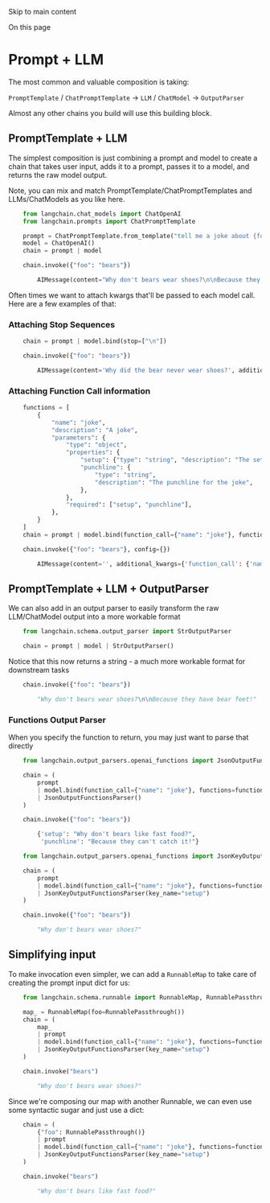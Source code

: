 Skip to main content

On this page

# Prompt + LLM

The most common and valuable composition is taking:

`PromptTemplate` / `ChatPromptTemplate` -> `LLM` / `ChatModel` -> `OutputParser`

Almost any other chains you build will use this building block.

## PromptTemplate + LLM​

The simplest composition is just combining a prompt and model to create a chain that takes user input, adds it to a prompt, passes it to a model, and returns the raw model output.

Note, you can mix and match PromptTemplate/ChatPromptTemplates and LLMs/ChatModels as you like here.


```python
    from langchain.chat_models import ChatOpenAI
    from langchain.prompts import ChatPromptTemplate

    prompt = ChatPromptTemplate.from_template("tell me a joke about {foo}")
    model = ChatOpenAI()
    chain = prompt | model
```


```python
    chain.invoke({"foo": "bears"})
```


```python
        AIMessage(content="Why don't bears wear shoes?\n\nBecause they have bear feet!", additional_kwargs={}, example=False)
```

Often times we want to attach kwargs that'll be passed to each model call. Here are a few examples of that:

### Attaching Stop Sequences​


```python
    chain = prompt | model.bind(stop=["\n"])
```


```python
    chain.invoke({"foo": "bears"})
```


```python
        AIMessage(content='Why did the bear never wear shoes?', additional_kwargs={}, example=False)
```

### Attaching Function Call information​


```python
    functions = [
        {
            "name": "joke",
            "description": "A joke",
            "parameters": {
                "type": "object",
                "properties": {
                    "setup": {"type": "string", "description": "The setup for the joke"},
                    "punchline": {
                        "type": "string",
                        "description": "The punchline for the joke",
                    },
                },
                "required": ["setup", "punchline"],
            },
        }
    ]
    chain = prompt | model.bind(function_call={"name": "joke"}, functions=functions)
```


```python
    chain.invoke({"foo": "bears"}, config={})
```


```python
        AIMessage(content='', additional_kwargs={'function_call': {'name': 'joke', 'arguments': '{\n  "setup": "Why don\'t bears wear shoes?",\n  "punchline": "Because they have bear feet!"\n}'}}, example=False)
```

## PromptTemplate + LLM + OutputParser​

We can also add in an output parser to easily transform the raw LLM/ChatModel output into a more workable format


```python
    from langchain.schema.output_parser import StrOutputParser

    chain = prompt | model | StrOutputParser()
```

Notice that this now returns a string - a much more workable format for downstream tasks


```python
    chain.invoke({"foo": "bears"})
```


```python
        "Why don't bears wear shoes?\n\nBecause they have bear feet!"
```

### Functions Output Parser​

When you specify the function to return, you may just want to parse that directly


```python
    from langchain.output_parsers.openai_functions import JsonOutputFunctionsParser

    chain = (
        prompt
        | model.bind(function_call={"name": "joke"}, functions=functions)
        | JsonOutputFunctionsParser()
    )
```


```python
    chain.invoke({"foo": "bears"})
```


```python
        {'setup': "Why don't bears like fast food?",
         'punchline': "Because they can't catch it!"}
```


```python
    from langchain.output_parsers.openai_functions import JsonKeyOutputFunctionsParser

    chain = (
        prompt
        | model.bind(function_call={"name": "joke"}, functions=functions)
        | JsonKeyOutputFunctionsParser(key_name="setup")
    )
```


```python
    chain.invoke({"foo": "bears"})
```


```python
        "Why don't bears wear shoes?"
```

## Simplifying input​

To make invocation even simpler, we can add a `RunnableMap` to take care of creating the prompt input dict for us:


```python
    from langchain.schema.runnable import RunnableMap, RunnablePassthrough

    map_ = RunnableMap(foo=RunnablePassthrough())
    chain = (
        map_
        | prompt
        | model.bind(function_call={"name": "joke"}, functions=functions)
        | JsonKeyOutputFunctionsParser(key_name="setup")
    )
```


```python
    chain.invoke("bears")
```


```python
        "Why don't bears wear shoes?"
```

Since we're composing our map with another Runnable, we can even use some syntactic sugar and just use a dict:


```python
    chain = (
        {"foo": RunnablePassthrough()}
        | prompt
        | model.bind(function_call={"name": "joke"}, functions=functions)
        | JsonKeyOutputFunctionsParser(key_name="setup")
    )
```


```python
    chain.invoke("bears")
```


```python
        "Why don't bears like fast food?"

```
